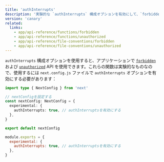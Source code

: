 ```yaml
---
title: 'authInterrupts'
description: '実験的な `authInterrupts` 構成オプションを有効にして、`forbidden` および `unauthorized` を使用する方法を学びます'
version: 'canary'
related:
  links:
    - app/api-reference/functions/forbidden
    - app/api-reference/functions/unauthorized
    - app/api-reference/file-conventions/forbidden
    - app/api-reference/file-conventions/unauthorized
---
```


`authInterrupts` 構成オプションを使用すると、アプリケーションで [`forbidden`](/docs/app/api-reference/functions/forbidden) および [`unauthorized`](/docs/app/api-reference/functions/unauthorized) API を使用できます。これらの関数は実験的なものなので、使用するには `next.config.js` ファイルで `authInterrupts` オプションを有効にする必要があります：

<Tabs>
<TabItem value="ts" label="TypeScript">

```ts title="next.config.ts" switcher
import type { NextConfig } from 'next'

// nextConfigを設定する
const nextConfig: NextConfig = {
  experimental: {
    authInterrupts: true, // authInterruptsを有効にする
  },
}

export default nextConfig
```

</TabItem>
<TabItem value="js" label="JavaScript">

```js title="next.config.js" switcher
module.exports = {
  experimental: {
    authInterrupts: true, // authInterruptsを有効にする
  },
}
```

</TabItem>
</Tabs>
